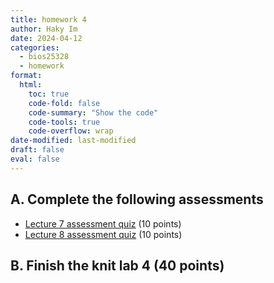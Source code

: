 ```yaml
---
title: homework 4
author: Haky Im
date: 2024-04-12
categories:
  - bios25328
  - homework
format:
  html:
    toc: true
    code-fold: false
    code-summary: "Show the code"
    code-tools: true
    code-overflow: wrap
date-modified: last-modified
draft: false
eval: false
---
```


## A. Complete the following assessments
- [Lecture 7 assessment quiz](https://forms.gle/nDuJCpRxaP4p7eot8) (10 points)
- [Lecture 8 assessment quiz](https://forms.gle/jYiUXmkhUcS7tpzj7)   (10 points)

## B. Finish the knit lab 4 (40 points)

